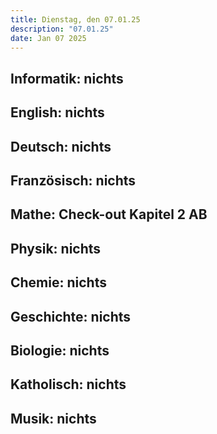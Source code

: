 ```yaml
---
title: Dienstag, den 07.01.25
description: "07.01.25"
date: Jan 07 2025
---
```


## Informatik: nichts
## English: nichts
## Deutsch: nichts
## Französisch: nichts
## Mathe: Check-out Kapitel 2 AB
## Physik: nichts
## Chemie: nichts
## Geschichte: nichts
## Biologie: nichts
## Katholisch: nichts
## Musik: nichts